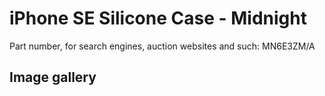 
# iPhone SE Silicone Case - Midnight

Part number, for search engines, auction websites and such: MN6E3ZM/A

## Image gallery

<div style={{ width: '100%', maxWidth: '768px' }}>
<GalleryComponent
    images={[
      {
        original: "/everysource/MN6E3.webp",
        thumbnail: "/everypreview/MN6E3.webp",
      },
      {
        original: "/everysource/MN6E3_AV1.webp",
        thumbnail: "/everypreview/MN6E3_AV1.webp",
      },
      {
        original: "/everysource/MN6E3_AV2.webp",
        thumbnail: "/everypreview/MN6E3_AV2.webp",
      },
      {
        original: "/everysource/MN6E3_AV3.webp",
        thumbnail: "/everypreview/MN6E3_AV3.webp",
      },
      {
        original: "/everysource/MN6E3_AV4.webp",
        thumbnail: "/everypreview/MN6E3_AV4.webp",
      }
    ]}
  />
</div>